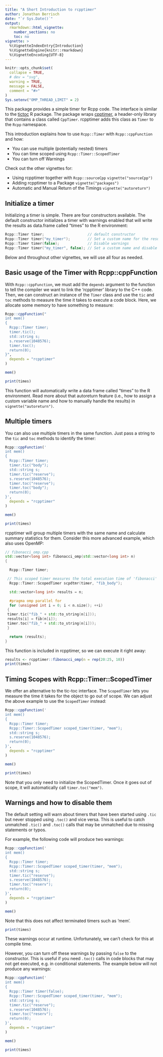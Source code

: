 ```yaml
---
title: "A Short Introduction to rcpptimer"
author: Jonathan Berrisch
date: "`r Sys.Date()`"
output:
  rmarkdown::html_vignette:
    number_sections: no
    toc: no
vignette: >
  %\VignetteIndexEntry{Introduction}
  %\VignetteEngine{knitr::rmarkdown}
  %\VignetteEncoding{UTF-8}
---
```


```r
knitr::opts_chunk$set(
  collapse = TRUE,
  # dev = "svg",
  warning = TRUE,
  message = FALSE,
  comment = "#>"
)
Sys.setenv("OMP_THREAD_LIMIT" = 2)
```

This package provides a simple timer for Rcpp code. The interface is similar to the [tictoc](https://CRAN.R-project.org/package=tictoc) R package. The package wraps [cpptimer](https://github.com/BerriJ/cpptimer), a header-only library that contains a class called `CppTimer`. rcpptimer adds this class as `Timer` to the `Rcpp` namespace. 

This introduction explains how to use `Rcpp::Timer` with `Rcpp::cppFunction` and how:

- You can use multiple (potentially nested) timers
- You can time scoped using `Rcpp::Timer::ScopedTimer`
- You can turn off Warnings

Check out the other vignettes for:

- Using rcpptimer together with `Rcpp::sourceCpp` `vignette("sourceCpp")`
- Adding rcpptimer to a Package `vignette("packages")`
- Automatic and Manual Return of the Timings `vignette("autoreturn")`

## Initialize a timer

Initializing a timer is simple. There are four constructors available. The default constructor initializes a timer with warnings enabled that will write the results as data.frame called "times" to the R environment:

```c++
Rcpp::Timer timer;                    // default constructor
Rcpp::Timer timer("my_timer");        // Set a custom name for the results
Rcpp::Timer timer(false);             // Disable warnings
Rcpp::Timer timer("my_timer", false); // Set a custom name and disable warnings
```
Below and throughout other vignettes, we will use all four as needed.

## Basic usage of the Timer with Rcpp::cppFunction

With `Rcpp::cppFunction`, we must add the `depends` argument to the function to tell the compiler we want to link the 'rcpptimer' library to the C++ code. Then, we can construct an instance of the `Timer` class and use the `tic` and `toc` methods to measure the time it takes to execute a code block. Here, we allocate some memory to have something to measure:

```r
Rcpp::cppFunction("
int mem()
{
  Rcpp::Timer timer;
  timer.tic();
  std::string s;
  s.reserve(1048576);
  timer.toc();
  return(0);
}",
  depends = "rcpptimer"
)

mem()

print(times)
```

This function will automatically write a data frame called "times" to the R environment. Read more about that autoreturn feature (i.e., how to assign a custom variable name and how to manually handle the results) in `vignette("autoreturn")`. 

## Multiple timers

You can also use multiple timers in the same function. Just pass a string to the `tic` and `toc` methods to identify the timer:

```r
Rcpp::cppFunction('
int mem()
{
  Rcpp::Timer timer;
  timer.tic("body");
  std::string s;
  timer.tic("reserve");
  s.reserve(1048576);
  timer.toc("reserve");
  timer.toc("body");
  return(0);
}',
  depends = "rcpptimer"
)

mem()

print(times)
```

rcpptimer will group multiple timers with the same name and calculate summary statistics for them. Consider this more advanced example, which also uses OpenMP:

```c++
// fibonacci_omp.cpp
std::vector<long int> fibonacci_omp(std::vector<long int> n)
{

  Rcpp::Timer timer;

 // This scoped timer measures the total execution time of 'fibonacci'
  Rcpp::Timer::ScopedTimer scpdtmr(timer, "fib_body");

  std::vector<long int> results = n;

  #pragma omp parallel for
  for (unsigned int i = 0; i < n.size(); ++i)
 {
 timer.tic("fib_" + std::to_string(n[i]));
 results[i] = fib(n[i]);
 timer.toc("fib_" + std::to_string(n[i]));
 }

  return (results);
}
```

This function is included in rcpptimer, so we can execute it right away: 

```r
results <- rcpptimer::fibonacci_omp(n = rep(20:25, 10))
print(times)
```

## Timing Scopes with Rcpp::Timer::ScopedTimer

We offer an alternative to the tic-toc interface. The `ScopedTimer` lets you measure the time it takes for the object to go out of scope. We can adjust the above example to use the `ScopedTimer` instead:

```r
Rcpp::cppFunction('
int mem()
{
  Rcpp::Timer timer;
  Rcpp::Timer::ScopedTimer scoped_timer(timer, "mem");
  std::string s;
  s.reserve(1048576);
  return(0);
}',
  depends = "rcpptimer"
)

mem()

print(times)
```

Note that you only need to initialize the ScopedTimer. Once it goes out of scope, it will automatically call `timer.toc("mem")`.

## Warnings and how to disable them

The default setting will warn about timers that have been started using `.tic` but never stopped using `.toc()` and vice versa. This is useful to catch unmatched `.tic()` and `.toc()` calls that may be unmatched due to missing statements or typos.

For example, the following code will produce two warnings:

```r
Rcpp::cppFunction('
int mem()
{
  Rcpp::Timer timer;
  Rcpp::Timer::ScopedTimer scoped_timer(timer, "mem");
  std::string s;
  timer.tic("reserve");
  s.reserve(1048576);
  timer.toc("reserv");
  return(0);
}',
  depends = "rcpptimer"
)

mem()
```

Note that this does not affect terminated timers such as 'mem'. 

```r
print(times)
```

These warnings occur at runtime. Unfortunately, we can't check for this at compile time.

However, you can turn off these warnings by passing `false` to the constructor. This is useful if you need `.toc()` calls in code blocks that may not get executed, e.g. in conditional statements. The example below will not produce any warnings:

```r
Rcpp::cppFunction('
int mem()
{
  Rcpp::Timer timer(false);
  Rcpp::Timer::ScopedTimer scoped_timer(timer, "mem");
  std::string s;
  timer.tic("reserve");
  s.reserve(1048576);
  timer.toc("reserv");
  return(0);
}',
  depends = "rcpptimer"
)

mem()

print(times)
```